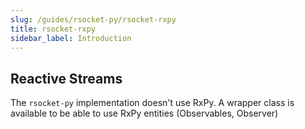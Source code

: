 ```yaml
---
slug: /guides/rsocket-py/rsocket-rxpy
title: rsocket-rxpy
sidebar_label: Introduction
---
```


## Reactive Streams

The `rsocket-py` implementation doesn't use RxPy. A wrapper class is available to be able to use RxPy entities (Observables, Observer)

